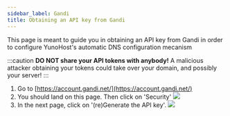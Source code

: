 ```yaml
---
sidebar_label: Gandi
title: Obtaining an API key from Gandi
---
```


This page is meant to guide you in obtaining an API key from Gandi in order to configure YunoHost's automatic DNS configuration mecanism

:::caution
**DO NOT share your API tokens with anybody!** A malicious attacker obtaining your tokens could take over your domain, and possibly your server!
:::

1. Go to [https://account.gandi.net/](https://account.gandi.net/)
2. You should land on this page. Then click on 'Security'
  ![](/img/registrar_api_gandi_1.png)
3. In the next page, click on '(re)Generate the API key'.
  ![](/img/registrar_api_gandi_2.png)
